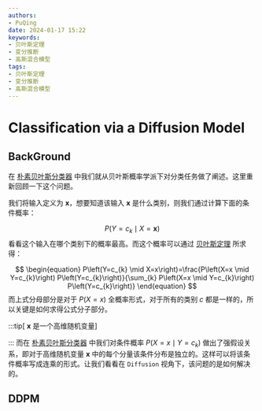 ```yaml
---
authors:
- PuQing
date: 2024-01-17 15:22
keywords:
- 贝叶斯定理
- 变分推断
- 高斯混合模型
tags:
- 贝叶斯定理
- 变分推断
- 高斯混合模型
---
```

# Classification via a Diffusion Model

## BackGround

在 [朴素贝叶斯分类器](./6bc3d12f) 中我们就从贝叶斯概率学派下对分类任务做了阐述。这里重新回顾一下这个问题。

我们将输入定义为 $\mathbf{x}$，想要知道该输入 $\mathbf{x}$ 是什么类别，则我们通过计算下面的条件概率：


<!--truncate-->
$$
P(Y=c_{k}\mid X=\mathbf{x})
$$
看看这个输入在哪个类别下的概率最高。而这个概率可以通过 [贝叶斯定理](./fc5a835a) 所求得：

$$
\begin{equation}
P\left(Y=c_{k} \mid X=x\right)=\frac{P\left(X=x \mid Y=c_{k}\right) P\left(Y=c_{k}\right)}{\sum_{k} P\left(X=x \mid Y=c_{k}\right) P\left(Y=c_{k}\right)}
\end{equation}
$$
而上式分母部分是对于 $P(X=x)$ 全概率形式，对于所有的类别 $c$ 都是一样的，所以关键是如何求得公式分子部分。

:::tip[ $\mathbf{x}$ 是一个高维随机变量]

:::
而在 [朴素贝叶斯分类器](./6bc3d12f) 中我们对条件概率 $P(X=x\mid Y=c_{k})$ 做出了强假设关系，即对于高维随机变量 $\mathbf{x}$ 中的每个分量该条件分布是独立的。这样可以将该条件概率写成连乘的形式。让我们看看在 `Diffusion` 视角下，该问题的是如何解决的。

## DDPM
